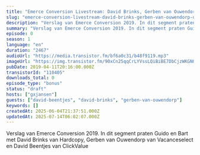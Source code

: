 ```yaml
---
title: "Emerce Conversion Livestream: David Brinks, Gerben van Ouwendorp, David Beentjes (ClickValue)"
slug: "emerce-conversion-livestream-david-brinks-gerben-van-ouwendorp-david-beentjes"
description: "Verslag van Emerce Conversion 2019. In dit segment praten Guido en Bart met David Brinks van Hardcopy, Gerben van Ouwendorp van Vacanceselect en David Beentjes van ClickValue"
summary: "Verslag van Emerce Conversion 2019. In dit segment praten Guido en Bart met David Brinks van Hardcopy, Gerben van Ouwendorp van Vacanceselect en David Beentjes van ClickValue"
episode: 0
season: 1
language: "en"
duration: "2467"
audioUrl: "https://media.transistor.fm/bf6a0c31/b48f9119.mp3"
imageUrl: "https://img.transistor.fm/90xCn25qqCrLYVssLQiBiBE7DbCjzWKGN0ePbID79BY/rs:fill:3000:3000:1/q:60/aHR0cHM6Ly9pbWct/dXBsb2FkLXByb2R1/Y3Rpb24udHJhbnNp/c3Rvci5mbS9lcGlz/b2RlLzExMDQwNS8x/NjAyMDc1NzQ3LWFy/dHdvcmsuanBn.webp"
pubDate: 2019-04-11T20:16:00.000Z
transistorId: "110405"
downloads_total: 0
episode_type: "bonus"
status: "draft"
hosts: ["gxjansen"]
guests: ["david-beentjes", "david-brinks", "gerben-van-ouwendorp"]
keywords: []
createdAt: 2025-06-04T21:37:51.000Z
updatedAt: 2025-07-14T06:02:07.000Z
---
```


Verslag van Emerce Conversion 2019. In dit segment praten Guido en Bart met David Brinks van Hardcopy, Gerben van Ouwendorp van Vacanceselect en David Beentjes van ClickValue
